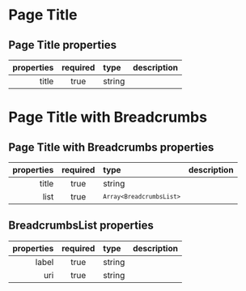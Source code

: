 
<Meta of={PageTitleStories} />

# Page Title

## Page Title properties

| properties | required | type   | description |
| ---------: | :------: | :----- | :---------- |
|      title |   true   | string |             |

<Canvas>
  <Story of={PageTitleStories.Pagetitle} />
</Canvas>

# Page Title with Breadcrumbs

## Page Title with Breadcrumbs properties

| properties | required | type                                  | description |
| ---------: | :------: | :------------------------------------ | :---------- |
|      title |   true   | string                                |             |
|       list |   true   | <code>`Array<BreadcrumbsList>`</code> |             |

## BreadcrumbsList properties

| properties | required | type   | description |
| ---------: | :------: | :----- | :---------- |
|      label |   true   | string |             |
|        uri |   true   | string |             |

<Canvas>
  <Story of={PageTitleStories.Breadcrumbs} />
</Canvas>
